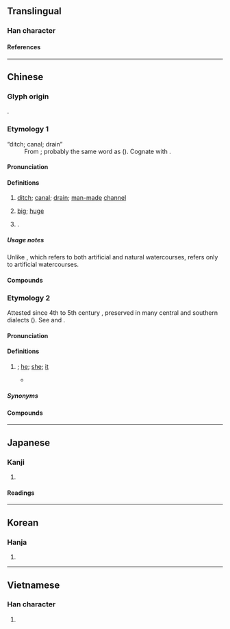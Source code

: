 {{character info}}
==Translingual==

===Han character===
{{Han char|rn=85|rad=水|as=09|sn=12|four=31904|canj=ESD|ids=⿱洰木}}

====References====
{{Han ref|kx=0633.480|dkj=17764|dj=1040.070|hdz=31645.040|uh=6E20}}

----

==Chinese==

===Glyph origin===
{{Han etym}}
{{Han compound|水|榘|ls=psc|c1=s|c2=p|t1=water|abb2=1}}.

===Etymology 1===
{{zh-forms|ss=洰}}
; “ditch; canal; drain”
: From {{inh|zh|sit-pro|*r-ka ~ *k(r)a||path; way; channel; ditch}}; probably the same word as {{och-l|衢|passage}} ({{zh-ref|Schuessler, 2007}}). Cognate with {{cog|bo|རྐ||gutter; channel; furrow}}. {{attn|zh|Schuessler/STEDT also relates this to 柜, but 柜 doesn't mean "gutter", but 行馬}}

====Pronunciation====
{{zh-pron
|m=qú
|m-s=qu2
|dg=чү1
|c=keoi4
|c-t=kui3
|h=pfs=khì;gd=ki2
|md=kṳ̀
|mn=xm:kû/qz:kîr/zz:kî
|mn-t=ke5
|w=3jjy
|x=ju2
|mc=y
|oc=y
|ma=y
|cat=n,a,pn
}}

====Definitions====
{{zh-hanzi}}

# [[ditch]]; [[canal]]; [[drain]]; [[man-made]] [[channel]] {{zh-mw|m,c:條}}
#: {{zh-x|^靈渠|{{w|Lingqu}} (a canal in present-day Xing'an County, Guangxi, China, constructed in 214 BCE)}}
#: {{zh-x|污水 渠|sewer|C}}
# {{lb|zh|literary}} [[big]]; [[huge]]
# {{surname|zh|nodot=1}}.

=====Usage notes=====
Unlike {{zh-l|溝}}, which refers to both artificial and natural watercourses, {{zh-l|渠}} refers only to artificial watercourses.

====Compounds====
{{zh-der|溝渠|渠道|渠務|渠魁|渠帥|幹渠|出渠|水到渠成|廣通渠|漕渠|橫渠學派|斗渠|毛渠|永濟渠|灌溉渠|渠渠|渠衝|白渠|犀渠|石渠|流血成渠|渠輩|渠率|渠江|渠水|河渠|橫渠|軒渠|血流成渠|轉死溝渠|靈渠|開渠穿井|通濟渠|義渠|轉渠口|黃渠|渠口|通渠|坑渠|共產主義渠|雝渠}}

===Etymology 2===
{{zh-forms|ss=洰|alt=𠍲,佢-dialectal,伊-S. Sixian Hakka; Shanghainese}}
Attested since 4th to 5th century {{CE}}, preserved in many central and southern dialects ({{zh-ref|Schuessler, 2007}}). See {{zh-l|*佢}} and {{zh-l|*伊}}.

====Pronunciation====
{{zh-pron
|m=qú
|c=keoi5,heoi5,keoi4
|c_note=keoi5, heoi5 - vernacular (most commonly written as {{zh-l|*佢}}); keoi4 - literary
|c-t=kui1
|g=qie2
|h=pfs=kì/s:yì;gd=gi2
|mn=xm:kû/qz:kîr/zz:kî
|mn-t=ke5
|w=3hhi
|mc=y
|ma=y
|cat=pron
}}

====Definitions====
{{zh-hanzi}}

# {{lb|zh|literary|or|dialectal}} {{n-g|third-person pronoun}}; [[he]]; [[she]]; [[it]]
#* {{zh-x|問 渠 哪 得 清 如 許，為 有 源頭 活水 來。|[I want to] ask '''it''' [the pond] why it can be so clear. It is because running water continuously flows in.|CL|ref={{c.|12th century}} {{w2|zh|朱熹}} ({{w|Zhu Xi}}), {{w2|zh|s:觀書有感|觀書有感}}}}

=====Synonyms=====
{{zh-dial|他}}

====Compounds====
{{zh-der|渠儂|渠們}}

{{zh-cat|Elementary}}

----

==Japanese==

===Kanji===
{{ja-kanji|grade=|rs=水09}}

# {{rfdef|ja|sort=水09}}

====Readings====
{{ja-readings
|on=きょ
|kun=みぞ-, かれ-, なん-ぞ
}}

----

==Korean==

===Hanja===
{{ko-hanja|거}}

# {{rfdef|ko|sort=水09}}

----

==Vietnamese==

===Han character===
{{vi-readings|rs=水09|reading=[[cừ]], [[gừa]], [[khờ]],[[cự]]}}

# {{rfdef|vi|sort=水09}}